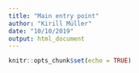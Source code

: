 ```yaml
---
title: "Main entry point"
author: "Kirill Müller"
date: "10/10/2019"
output: html_document
---
```


```r
knitr::opts_chunk$set(echo = TRUE)
```
